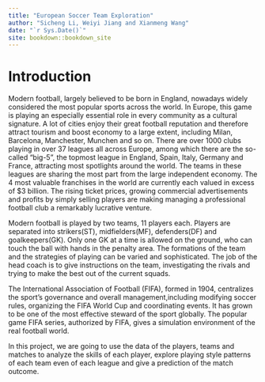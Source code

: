 ```yaml
--- 
title: "European Soccer Team Exploration"
author: "Sicheng Li, Weiyi Jiang and Xianmeng Wang"
date: "`r Sys.Date()`"
site: bookdown::bookdown_site
---
```


# Introduction

  Modern football, largely believed to be born in England, nowadays widely considered the most popular sports across the world. In Europe, this game is playing an especially essential role in every community as a cultural signature. A lot of cities enjoy their great football reputation and therefore attract tourism and boost economy to a large extent, including Milan, Barcelona, Manchester, Munchen and so on. There are over 1000 clubs playing in over 37 leagues all across Europe, among which there are the so-called "big-5", the topmost league in England, Spain, Italy, Germany and France, attracting most spotlights around the world. The teams in these leagues are sharing the most part from the large independent economy. The 4 most valuable franchises in the world are currently each valued in excess of $3 billion. The rising ticket prices, growing commercial advertisements and profits by simply selling players are making managing a professional football club a remarkably lucrative venture.

  Modern football is played by two teams, 11 players each. Players are separated into strikers(ST), midfielders(MF), defenders(DF) and goalkeepers(GK). Only one GK at a time is allowed on the ground, who can touch the ball with hands in the penalty area. The formations of the team and the strategies of playing can be varied and sophisticated. The job of the head coach is to give instructions on the team, investigating the rivals and trying to make the best out of the current squads. 

  The International Association of Football (FIFA), formed in 1904, centralizes the sport’s governance and overall management,including modifying soccer rules, organizing the FIFA World Cup and coordinating events. It has grown to be one of the most effective steward of the sport globally. The popular game FIFA series, authorized by FIFA, gives a simulation environment of the real football world.  

  In this project, we are going to use the data of the players, teams and matches to analyze the skills of each player, explore playing style patterns of each team even of each league and give a prediction of the match outcome.













